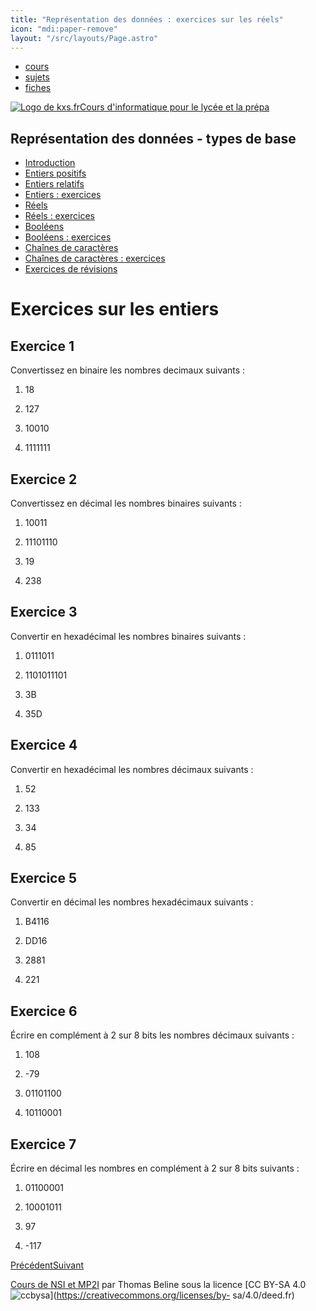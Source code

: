 ```yaml
---
title: "Représentation des données : exercices sur les réels"
icon: "mdi:paper-remove"
layout: "/src/layouts/Page.astro"
---
```


  * [cours](https://kxs.fr/cours/)
  * [sujets](https://kxs.fr/sujets/)
  * [fiches](https://kxs.fr/fiches/)

[![Logo de kxs.fr](/img/logo.svg)](https://kxs.fr/)[Cours d'informatique pour
le lycée et la prépa](https://kxs.fr/cours/)

## Représentation des données - types de base

  * [Introduction](.)
  * [Entiers positifs](entiers-positifs)
  * [Entiers relatifs](entiers-relatifs)
  * [Entiers : exercices](entiers-exercices)
  * [Réels](reels)
  * [Réels : exercices](reels-exercices)
  * [Booléens](booleens)
  * [Booléens : exercices](booleens-exercices)
  * [Chaînes de caractères](chaines-caracteres)
  * [Chaînes de caractères : exercices](chaines-caracteres-exercices)
  * [Exercices de révisions](revisions-exercices)

# Exercices sur les entiers

## Exercice 1

Convertissez en binaire les nombres decimaux suivants :

  1. 18
  2. 127

  1. 10010
  2. 1111111

## Exercice 2

Convertissez en décimal les nombres binaires suivants :

  1. 10011
  2. 11101110

  1. 19
  2. 238

## Exercice 3

Convertir en hexadécimal les nombres binaires suivants :

  1. 0111011
  2. 1101011101

  1. 3B
  2. 35D

## Exercice 4

Convertir en hexadécimal les nombres décimaux suivants :

  1. 52
  2. 133

  1. 34
  2. 85

## Exercice 5

Convertir en décimal les nombres hexadécimaux suivants :

  1. B4116
  2. DD16

  1. 2881
  2. 221

## Exercice 6

Écrire en complément à 2 sur 8 bits les nombres décimaux suivants :

  1. 108
  2. -79

  1. 01101100
  2. 10110001

## Exercice 7

Écrire en décimal les nombres en complément à 2 sur 8 bits suivants :

  1. 01100001
  2. 10001011

  1. 97
  2. -117

[Précédent](entiers-relatifs)[Suivant](reels)

[Cours de NSI et MP2I](https://kxs.fr/cours/) par Thomas Beline sous la
licence [CC BY-SA 4.0
![ccbysa](/img/ccbysa.svg)](https://creativecommons.org/licenses/by-
sa/4.0/deed.fr)

